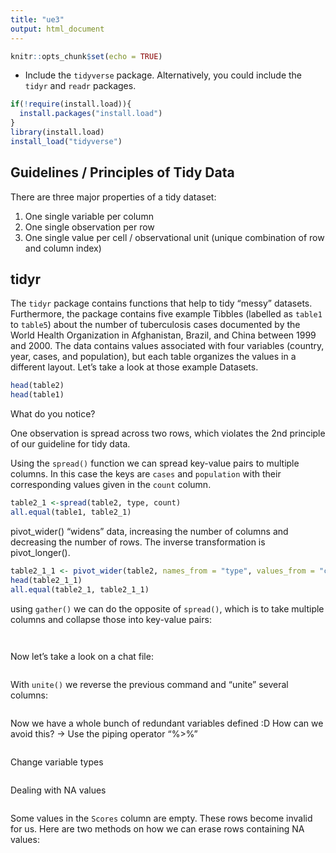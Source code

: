 ---
title: "ue3"
output: html_document
---

```{r setup, include=FALSE}
knitr::opts_chunk$set(echo = TRUE)
```

- Include the `tidyverse` package. Alternatively, you could include the `tidyr` and `readr` packages.

```{r}
if(!require(install.load)){
  install.packages("install.load")
}
library(install.load)
install_load("tidyverse")
```


## Guidelines / Principles of Tidy Data

There are three major properties of a tidy dataset:

1. One single variable per column
2. One single observation per row
3. One single value per cell / observational unit (unique combination of row and column index)

## tidyr


The `tidyr` package contains functions that help to tidy "messy" datasets.
Furthermore, the package contains five example Tibbles (labelled as `table1` to `table5`) about the number of tuberculosis cases documented by the World Health Organization in Afghanistan, Brazil, and China between 1999 and 2000. The data contains values associated with four variables (country, year, cases, and population), but each table organizes the values in a different layout.
Let's take a look at those example Datasets.


```{r}
head(table2)
head(table1)
```

What do you notice?

One observation is spread across two rows, which violates the 2nd principle of our guideline for tidy data. 

Using the `spread()` function we can spread key-value pairs to multiple columns. In this case the keys are `cases` and `population` with their corresponding values given in the `count` column.



```{r}
table2_1 <-spread(table2, type, count)
all.equal(table1, table2_1)

```

pivot_wider() "widens" data, increasing the number of columns and decreasing the number of rows. 
The inverse transformation is pivot_longer().

```{r}
table2_1_1 <- pivot_wider(table2, names_from = "type", values_from = "count")
head(table2_1_1)
all.equal(table2_1, table2_1_1)


```


using `gather()` we can do the opposite of `spread()`, which is to take multiple columns and collapse those into key-value pairs:


```{r}



```

```{r}


```


Now let's take a look on a chat file:
```{r}



```

With `unite()` we reverse the previous command and "unite" several columns:

```{r}



```

Now we have a whole bunch of redundant variables defined :D
How can we avoid this? -> Use the piping operator "%>%" 
```{r}



```



###########################

Change variable types


```{r}


```




####################

Dealing with NA values


```{r}


```

Some values in the `Scores` column are empty. These rows become invalid for us. Here are two methods on how we can erase rows containing NA values:
```{r}


```

```{r}


```   

